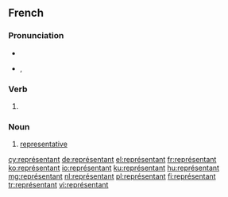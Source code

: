==French==

===Pronunciation===
* {{audio|Fr-représentant.ogg|audio}}
* {{IPA|/ʁə.pʁe.zɑ̃.tɑ̃/|lang=fr}}, {{X-SAMPA|/R@.pRe.zA~.tA~/}}

===Verb===
{{head|fr|present participle}}

# {{present participle of|représenter|lang=fr}}

===Noun===
{{fr-noun|m|f=représentante|sort=representant}}

# [[representative]]

[[cy:représentant]]
[[de:représentant]]
[[el:représentant]]
[[fr:représentant]]
[[ko:représentant]]
[[io:représentant]]
[[ku:représentant]]
[[hu:représentant]]
[[mg:représentant]]
[[nl:représentant]]
[[pl:représentant]]
[[fi:représentant]]
[[tr:représentant]]
[[vi:représentant]]